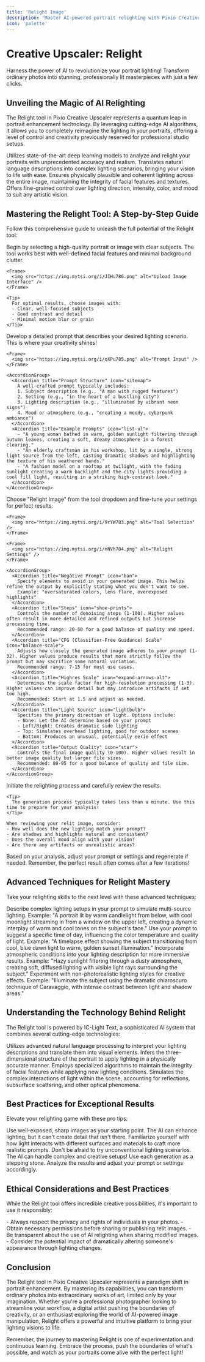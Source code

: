 ```yaml
---
title: 'Relight Image'
description: 'Master AI-powered portrait relighting with Pixio Creative Upscalers advanced Relight tool'
icon: 'palette'
---
```


# Creative Upscaler: Relight

<Tip>
  Harness the power of AI to revolutionize your portrait lighting! Transform ordinary photos into stunning, professionally lit masterpieces with just a few clicks.
</Tip>

## Unveiling the Magic of AI Relighting

The Relight tool in Pixio Creative Upscaler represents a quantum leap in portrait enhancement technology. By leveraging cutting-edge AI algorithms, it allows you to completely reimagine the lighting in your portraits, offering a level of control and creativity previously reserved for professional studio setups.

<CardGroup cols={2}>
  <Card title="AI-Powered Illumination" icon="robot">
    Utilizes state-of-the-art deep learning models to analyze and relight your portraits with unprecedented accuracy and realism.
  </Card>
  <Card title="Text-to-Light Technology" icon="comment-alt">
    Translates natural language descriptions into complex lighting scenarios, bringing your vision to life with ease.
  </Card>
  <Card title="Consistent, Photorealistic Results" icon="check-double">
    Ensures physically plausible and coherent lighting across the entire image, maintaining the integrity of facial features and textures.
  </Card>
  <Card title="Versatile Lighting Control" icon="sliders-h">
    Offers fine-grained control over lighting direction, intensity, color, and mood to suit any artistic vision.
  </Card>
</CardGroup>

## Mastering the Relight Tool: A Step-by-Step Guide

Follow this comprehensive guide to unleash the full potential of the Relight tool:

<Steps>
  <Step title="Upload Your Portrait" icon="upload">
    Begin by selecting a high-quality portrait or image with clear subjects. The tool works best with well-defined facial features and minimal background clutter.
    
    <Frame>
      <img src="https://img.mytsi.org/i/JIHu786.png" alt="Upload Image Interface" />
    </Frame>
    
    <Tip>
      For optimal results, choose images with:
      - Clear, well-focused subjects
      - Good contrast and detail
      - Minimal motion blur or grain
    </Tip>
  </Step>
  
  <Step title="Craft Your Lighting Prompt" icon="pen-fancy">
    Develop a detailed prompt that describes your desired lighting scenario. This is where your creativity shines!
    
    <Frame>
      <img src="https://img.mytsi.org/i/oXPu785.png" alt="Prompt Input" />
    </Frame>
    
    <AccordionGroup>
      <Accordion title="Prompt Structure" icon="sitemap">
        A well-crafted prompt typically includes:
        1. Subject description (e.g., "A man with rugged features")
        2. Setting (e.g., "in the heart of a bustling city")
        3. Lighting description (e.g., "illuminated by vibrant neon signs")
        4. Mood or atmosphere (e.g., "creating a moody, cyberpunk ambiance")
      </Accordion>
      <Accordion title="Example Prompts" icon="list-ul">
        - "A young woman bathed in warm, golden sunlight filtering through autumn leaves, creating a soft, dreamy atmosphere in a forest clearing."
        - "An elderly craftsman in his workshop, lit by a single, strong light source from the left, casting dramatic shadows and highlighting the texture of his weathered hands."
        - "A fashion model on a rooftop at twilight, with the fading sunlight creating a warm backlight and the city lights providing a cool fill light, resulting in a striking high-contrast look."
      </Accordion>
    </AccordionGroup>
  </Step>
  
  <Step title="Select and Configure the Relight Tool" icon="cogs">
    Choose "Relight Image" from the tool dropdown and fine-tune your settings for perfect results.
    
    <Frame>
      <img src="https://img.mytsi.org/i/9rYW783.png" alt="Tool Selection" />
    </Frame>
    
    <Frame>
      <img src="https://img.mytsi.org/i/nNVh784.png" alt="Relight Settings" />
    </Frame>
    
    <AccordionGroup>
      <Accordion title="Negative Prompt" icon="ban">
        Specify elements to avoid in your generated image. This helps refine the output by explicitly stating what you don't want to see.
        Example: "oversaturated colors, lens flare, overexposed highlights"
      </Accordion>
      <Accordion title="Steps" icon="shoe-prints">
        Controls the number of denoising steps (1-100). Higher values often result in more detailed and refined outputs but increase processing time.
        Recommended range: 20-50 for a good balance of quality and speed.
      </Accordion>
      <Accordion title="CFG (Classifier-Free Guidance) Scale" icon="balance-scale">
        Adjusts how closely the generated image adheres to your prompt (1-32). Higher values produce results that more strictly follow the prompt but may sacrifice some natural variation.
        Recommended range: 7-15 for most use cases.
      </Accordion>
      <Accordion title="Highres Scale" icon="expand-arrows-alt">
        Determines the scale factor for high-resolution processing (1-3). Higher values can improve detail but may introduce artifacts if set too high.
        Recommended: Start at 1.5 and adjust as needed.
      </Accordion>
      <Accordion title="Light Source" icon="lightbulb">
        Specifies the primary direction of light. Options include:
        - None: Let the AI determine based on your prompt
        - Left/Right: Creates dramatic side lighting
        - Top: Simulates overhead lighting, good for outdoor scenes
        - Bottom: Produces an unusual, potentially eerie effect
      </Accordion>
      <Accordion title="Output Quality" icon="star">
        Controls the final image quality (0-100). Higher values result in better image quality but larger file sizes.
        Recommended: 80-95 for a good balance of quality and file size.
      </Accordion>
    </AccordionGroup>
  </Step>
  
  <Step title="Generate and Analyze" icon="wand-magic-sparkles">
    Initiate the relighting process and carefully review the results.
    
    <Tip>
      The generation process typically takes less than a minute. Use this time to prepare for your analysis!
    </Tip>
    
    When reviewing your relit image, consider:
    - How well does the new lighting match your prompt?
    - Are shadows and highlights natural and consistent?
    - Does the overall mood align with your vision?
    - Are there any artifacts or unrealistic areas?
  </Step>
  
  <Step title="Refine and Perfect" icon="sliders-h">
    Based on your analysis, adjust your prompt or settings and regenerate if needed. Remember, the perfect result often comes after a few iterations!
  </Step>
</Steps>

## Advanced Techniques for Relight Mastery

Take your relighting skills to the next level with these advanced techniques:

<AccordionGroup>
  <Accordion title="Multi-Source Lighting Simulation" icon="lightbulb">
    Describe complex lighting setups in your prompt to simulate multi-source lighting.
    Example: "A portrait lit by warm candlelight from below, with cool moonlight streaming in from a window on the upper left, creating a dynamic interplay of warm and cool tones on the subject's face."
  </Accordion>
  <Accordion title="Time-of-Day Lighting Transitions" icon="clock">
    Use your prompt to suggest a specific time of day, influencing the color temperature and quality of light.
    Example: "A timelapse effect showing the subject transitioning from cool, blue dawn light to warm, golden sunset illumination."
  </Accordion>
  <Accordion title="Atmospheric Lighting Effects" icon="cloud-sun">
    Incorporate atmospheric conditions into your lighting description for more immersive results.
    Example: "Hazy sunlight filtering through a dusty atmosphere, creating soft, diffused lighting with visible light rays surrounding the subject."
  </Accordion>
  <Accordion title="Stylized Lighting Techniques" icon="palette">
    Experiment with non-photorealistic lighting styles for creative effects.
    Example: "Illuminate the subject using the dramatic chiaroscuro technique of Caravaggio, with intense contrast between light and shadow areas."
  </Accordion>
</AccordionGroup>

## Understanding the Technology Behind Relight

The Relight tool is powered by IC-Light Text, a sophisticated AI system that combines several cutting-edge technologies:

<CardGroup cols={2}>
  <Card title="Text-to-Image Synthesis" icon="language">
    Utilizes advanced natural language processing to interpret your lighting descriptions and translate them into visual elements.
  </Card>
  <Card title="3D Scene Understanding" icon="cube">
    Infers the three-dimensional structure of the portrait to apply lighting in a physically accurate manner.
  </Card>
  <Card title="Facial Feature Preservation" icon="user-circle">
    Employs specialized algorithms to maintain the integrity of facial features while applying new lighting conditions.
  </Card>
  <Card title="Real-time Light Transport Simulation" icon="bolt">
    Simulates the complex interactions of light within the scene, accounting for reflections, subsurface scattering, and other optical phenomena.
  </Card>
</CardGroup>

## Best Practices for Exceptional Results

Elevate your relighting game with these pro tips:

<CardGroup cols={2}>
  <Card title="Start with High-Quality Images" icon="image">
    Use well-exposed, sharp images as your starting point. The AI can enhance lighting, but it can't create detail that isn't there.
  </Card>
  <Card title="Understand Light Behavior" icon="lightbulb">
    Familiarize yourself with how light interacts with different surfaces and materials to craft more realistic prompts.
  </Card>
  <Card title="Experiment Boldly" icon="flask">
    Don't be afraid to try unconventional lighting scenarios. The AI can handle complex and creative setups!
  </Card>
  <Card title="Iterate and Refine" icon="redo">
    Use each generation as a stepping stone. Analyze the results and adjust your prompt or settings accordingly.
  </Card>
</CardGroup>

## Ethical Considerations and Best Practices

While the Relight tool offers incredible creative possibilities, it's important to use it responsibly:

<Warning>
  - Always respect the privacy and rights of individuals in your photos.
  - Obtain necessary permissions before sharing or publishing relit images.
  - Be transparent about the use of AI relighting when sharing modified images.
  - Consider the potential impact of dramatically altering someone's appearance through lighting changes.
</Warning>

## Conclusion

The Relight tool in Pixio Creative Upscaler represents a paradigm shift in portrait enhancement. By mastering its capabilities, you can transform ordinary photos into extraordinary works of art, limited only by your imagination. Whether you're a professional photographer looking to streamline your workflow, a digital artist pushing the boundaries of creativity, or an enthusiast exploring the world of AI-powered image manipulation, Relight offers a powerful and intuitive platform to bring your lighting visions to life.

Remember, the journey to mastering Relight is one of experimentation and continuous learning. Embrace the process, push the boundaries of what's possible, and watch as your portraits come alive with the perfect light!